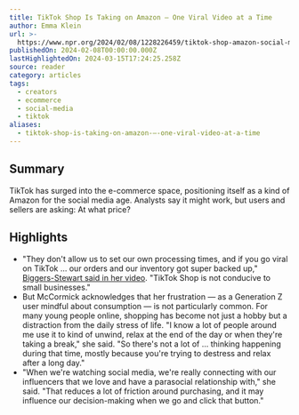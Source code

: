 ```yaml
---
title: TikTok Shop Is Taking on Amazon — One Viral Video at a Time
author: Emma Klein
url: >-
  https://www.npr.org/2024/02/08/1228226459/tiktok-shop-amazon-social-media-business-ecommerce
publishedOn: 2024-02-08T00:00:00.000Z
lastHighlightedOn: 2024-03-15T17:24:25.258Z
source: reader
category: articles
tags:
  - creators
  - ecommerce
  - social-media
  - tiktok
aliases:
  - tiktok-shop-is-taking-on-amazon-—-one-viral-video-at-a-time
---
```

## Summary

TikTok has surged into the e-commerce space, positioning itself as a kind of Amazon for the social media age. Analysts say it might work, but users and sellers are asking: At what price?

## Highlights
- "They don't allow us to set our own processing times, and if you go viral on TikTok ... our orders and our inventory got super backed up," [Biggers-Stewart said in her video](https://www.tiktok.com/@thebiggersthebetter/video/7294354427568213291). "TikTok Shop is not conducive to small businesses."
- But McCormick acknowledges that her frustration — as a Generation Z user mindful about consumption — is not particularly common. For many young people online, shopping has become not just a hobby but a distraction from the daily stress of life.
  "I know a lot of people around me use it to kind of unwind, relax at the end of the day or when they're taking a break," she said. "So there's not a lot of ... thinking happening during that time, mostly because you're trying to destress and relax after a long day."
- "When we're watching social media, we're really connecting with our influencers that we love and have a parasocial relationship with," she said.
  "That reduces a lot of friction around purchasing, and it may influence our decision-making when we go and click that button."
